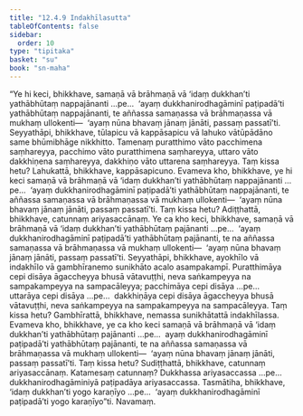 ```yaml
---
title: "12.4.9 Indakhīlasutta"
tableOfContents: false
sidebar:
  order: 10
type: "tipitaka"
basket: "su"
book: "sn-maha"
---
```



<DynamicBreadcrumb />

<Division number="1109" book="sn-maha" bookNo="14" page="387">

<Paragraph number="2342" book="sn-maha">
“Ye hi keci, bhikkhave, samaṇā vā brāhmaṇā vā ‘idaṃ dukkhan’ti yathābhūtaṃ nappajānanti …pe…  ‘ayaṃ dukkhanirodhagāminī paṭipadā’ti yathābhūtaṃ nappajānanti, te aññassa samaṇassa vā brāhmaṇassa vā mukhaṃ ullokenti—  ‘ayaṃ nūna bhavaṃ jānaṃ jānāti, passaṃ passatī’ti.
</Paragraph>

<Paragraph number="2343" book="sn-maha">
Seyyathāpi, bhikkhave, tūlapicu vā kappāsapicu vā lahuko vātūpādāno same bhūmibhāge nikkhitto. Tamenaṃ puratthimo vāto pacchimena saṃhareyya, pacchimo vāto puratthimena saṃhareyya, uttaro vāto dakkhiṇena saṃhareyya, dakkhiṇo vāto uttarena saṃhareyya. Taṃ kissa hetu? Lahukattā, bhikkhave, kappāsapicuno. Evameva kho, bhikkhave, ye hi keci samaṇā vā brāhmaṇā vā ‘idaṃ dukkhan’ti yathābhūtaṃ nappajānanti …pe…  ‘ayaṃ dukkhanirodhagāminī paṭipadā’ti yathābhūtaṃ nappajānanti, te aññassa samaṇassa vā brāhmaṇassa vā mukhaṃ ullokenti—  ‘ayaṃ nūna bhavaṃ jānaṃ jānāti, passaṃ passatī’ti. Taṃ kissa hetu? Adiṭṭhattā, bhikkhave, catunnaṃ ariyasaccānaṃ.
</Paragraph>

<Paragraph number="2344" book="sn-maha">
Ye ca kho keci, bhikkhave, samaṇā vā brāhmaṇā vā ‘idaṃ dukkhan’ti yathābhūtaṃ pajānanti …pe…  ‘ayaṃ dukkhanirodhagāminī paṭipadā’ti yathābhūtaṃ pajānanti, te na aññassa samaṇassa vā brāhmaṇassa vā mukhaṃ ullokenti—  ‘ayaṃ nūna bhavaṃ jānaṃ jānāti, passaṃ passatī’ti.
</Paragraph>

<Paragraph number="2345" book="sn-maha">
Seyyathāpi, bhikkhave, ayokhīlo vā indakhīlo vā gambhīranemo sunikhāto acalo asampakampī. Puratthimāya cepi disāya āgaccheyya bhusā vātavuṭṭhi, neva saṅkampeyya na sampakampeyya na sampacāleyya; pacchimāya cepi disāya …pe…  uttarāya cepi disāya …pe…  dakkhiṇāya cepi disāya āgaccheyya bhusā vātavuṭṭhi, neva saṅkampeyya na sampakampeyya na sampacāleyya. Taṃ kissa hetu? Gambhīrattā, bhikkhave, nemassa sunikhātattā indakhīlassa. Evameva kho, bhikkhave, ye ca kho keci samaṇā vā brāhmaṇā vā ‘idaṃ dukkhan’ti yathābhūtaṃ pajānanti …pe…  ayaṃ dukkhanirodhagāminī paṭipadā’ti yathābhūtaṃ pajānanti, te na aññassa samaṇassa vā brāhmaṇassa vā mukhaṃ ullokenti—  ‘ayaṃ nūna bhavaṃ jānaṃ jānāti, passaṃ passatī’ti. Taṃ kissa hetu? Sudiṭṭhattā, bhikkhave, catunnaṃ ariyasaccānaṃ. Katamesaṃ catunnaṃ? Dukkhassa ariyasaccassa …pe…  dukkhanirodhagāminiyā paṭipadāya ariyasaccassa.
</Paragraph>

<Paragraph number="2346" book="sn-maha">
Tasmātiha, bhikkhave, ‘idaṃ dukkhan’ti yogo karaṇīyo …pe…  ‘ayaṃ dukkhanirodhagāminī paṭipadā’ti yogo karaṇīyo”ti.

</Paragraph>
</Division>

<Paragraph number="2347" type="center" book="sn-maha">
Navamaṃ.
</Paragraph>
